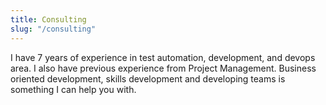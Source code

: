 ```yaml
---
title: Consulting
slug: "/consulting"
---
```


I have 7 years of experience in test automation, development, and devops area. I also have previous experience from Project Management.
Business oriented development, skills development and developing teams is something I can help you with.